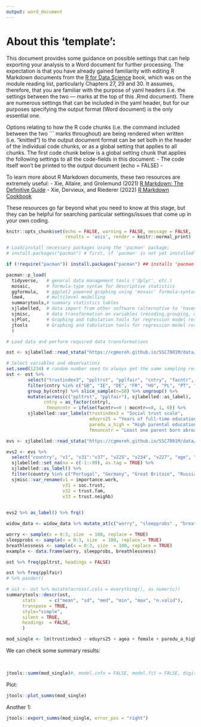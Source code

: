 ```yaml
---
output: word_document  
---
```


# About this 'template':

This document provides some guidance on possible settings that can help exporting your analysis to a Word document for further processing. The expectation is that you have already gained familiarity with editing R Markdown documents from the [R for Data Science](https://r4ds.had.co.nz/r-markdown.html) book, which was on the module reading list, particularly Chapters 27, 29 and 30. It assumes, therefore, that you are familiar with the purpose of yaml headers (i.e. the settings between the two --- marks at the top of this .Rmd document). There are numerous settings that can be included in the yaml header, but for our purposes specifying the output format (Word document) is the only essential one.

Options relating to how the R code chunks (i.e. the command included between the two \`\`\` marks throughout) are being rendered when written (i.e. "knitted") to the output document format can be set both in the header of the individual code chunks, or as a global setting that applies to all chunks. The first code chunk below is a global setting chunk that applies the following settings to all the code-fields in this document: - The code itself won't be printed to the output document (echo = FALSE) -

To learn more about R Markdown documents, these two resources are extremely useful: - Xie, Allaire, and Grolemund (2021) [R Markdown: The Definitive Guide](https://bookdown.org/yihui/rmarkdown/) - Xie, Dervieux, and Riederer (2022) [R Markdown Cookbook](https://bookdown.org/yihui/rmarkdown-cookbook/)

These resources go far beyond what you need to know at this stage, but they can be helpful for searching particular settings/issues that come up in your own coding.

```r
knitr::opts_chunk$set(echo = FALSE, warning = FALSE, message = FALSE, 
                      results = 'asis', render = knitr::normal_print)
```

```r

# Load/install necessary packages using the 'pacman' package;
# install.packages("pacman") # first, if 'pacman' is not yet installed

if (!require("pacman")) install.packages("pacman") ## installs 'pacman' if not yet installed

pacman::p_load(
  tidyverse,   # general data management tools ('dplyr', etc.)
  mosaic,      # formula-type syntax for descriptive statistics
  ggformula,   # ggplot2 powered graphing using 'mosaic' formula-syntax
  lme4,        # multilevel modelling
  summarytools,# summary statistics tables
  sjlabelled,  # data import from other software (alternative to 'haven') and labels management
  sjmisc,      # data transformation on variables (recoding,grouping, missing values, etc)
  sjPlot,      # Graphing and tabulation tools for regression model results
  jtools       # Graphing and tabulation tools for regression model results
  )
```


```r
# Load data and perform required data transformations

ost <- sjlabelled::read_stata("https://cgmoreh.github.io/SSC7001M/data/osterman.dta")
```

```r
# Select variables and observations
set.seed(1234) # random number seed to always get the same sampling result when we 'slice_sample'
ost <- ost %>%
        select("trustindex3", "ppltrst", "pplfair", "cntry", "facntr", "mocntr", "female", "agea", "eduyrs25", "paredu_a_high") %>%
        filter(cntry %in% c("GB", "IE", "DE", "FR", "HU", "PL", "PT", "ES")) %>%  
        group_by(cntry) %>% slice_sample(n=50) %>% ungroup() %>%
        mutate(across(c("ppltrst", "pplfair"), sjlabelled::as_label),
              cntry = as_factor(cntry),
               fmnoncntr = ifelse(facntr==0 | mocntr==0, 1, 0)) %>%
        sjlabelled::var_labels(trustindex3 = "Social trust scale",
                               eduyrs25 = "Years of full-time education",
                               paredu_a_high = "High parental education",
                               fmnoncntr = "Least one parent born abroad")
```

```r

evs <- sjlabelled::read_stata("https://cgmoreh.github.io/SSC7001M/data/evs5.dta")

evs2 <- evs %>%
  select("country", "v1", "v31":"v37", "v225", "v234", "v227", "age", "v102", "v105") %>%
  sjlabelled::set_na(na = c(-1:-99), as.tag = TRUE) %>%
  sjlabelled::as_label() %>%
  filter(country %in% c("Portugal", "Germany", "Great Britain", "Russia")) %>%
  sjmisc::var_rename(v1 = importance.work,
                     v31 = soc.trust,
                     v32 = trust.fam,
                     v33 = trust.neighb)
  
```


```r
evs2 %>% as_label() %>% frq()
```


```r
widow_data <- widow_data %>% mutate_at(c("worry", "sleepprobs" , "breathlessness" , "agitated" , "depression" , "nowakeup" , "panic" , "nothingness" , "pain" , "hopelessness" , "worrysleep" , "nointerests" , "anxious" , "suicide" ), funs(recode(., `0`=0, `1`=1, `2`=1, `3`=1)))
```

```r
worry <- sample(x = 0:3, size  = 100, replace = TRUE)
sleepprobs <- sample(x = 0:3, size  = 100, replace = TRUE)
breathlessness <- sample(x = 0:3, size  = 100, replace = TRUE)
example <- data.frame(worry, sleepprobs, breathlessness)
```

```r
ost %>% freq(ppltrst, headings = FALSE)
```

```r
ost %>% freq(pplfair) 
# %>% pander()
```

```r
# ost <- ost %>% mutate(across(.cols = everything(), as.numeric))
summarytools::descr(ost,
      stats     = c("mean", "sd", "med", "min", "max", "n.valid"),
      transpose = TRUE,
      style="simple",
      silent = TRUE,
      headings  = FALSE,
      )
```

```r
mod_single <- lm(trustindex3 ~ eduyrs25 + agea + female + paredu_a_high + fmnoncntr, data = ost)
```

We can check some summary results:

<br>

```r
jtools::summ(mod_single)#, model.info = FALSE, model.fit = FALSE, digits = 3) 
```

Plot:

```r
jtools::plot_summs(mod_single) 
```

Another 1:

```r
jtools::export_summs(mod_single, error_pos = "right")
```
